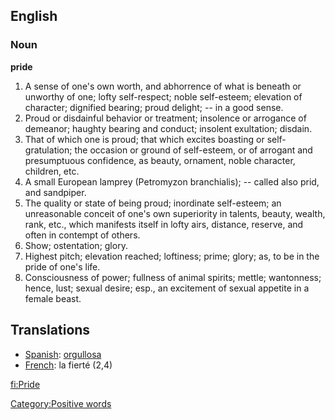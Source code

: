 ==English==
===Noun===
'''pride'''

#A sense of one's own worth, and abhorrence of what is beneath or unworthy of one; lofty self-respect; noble self-esteem; elevation of character; dignified bearing; proud delight; -- in a good sense.
#Proud or disdainful behavior or treatment; insolence or arrogance of demeanor; haughty bearing and conduct; insolent exultation; disdain.
#That of which one is proud; that which excites boasting or self-gratulation; the occasion or ground of self-esteem, or of arrogant and presumptuous confidence, as beauty, ornament, noble character, children, etc.
#A small European lamprey (Petromyzon branchialis); -- called also prid, and sandpiper.
#The quality or state of being proud; inordinate self-esteem; an unreasonable conceit of one's own superiority in talents, beauty, wealth, rank, etc., which manifests itself in lofty airs, distance, reserve, and often in contempt of others.
#Show; ostentation; glory.
#Highest pitch; elevation reached; loftiness; prime; glory; as, to be in the pride of one's life.
#Consciousness of power; fullness of animal spirits; mettle; wantonness; hence, lust; sexual desire; esp., an excitement of sexual appetite in a female beast.

==Translations==
*[[Spanish]]: [[orgullosa]]
*[[French]]: la fierté (2,4)

{{webster}}
[[Category:Positive words]]

[[fi:Pride]]